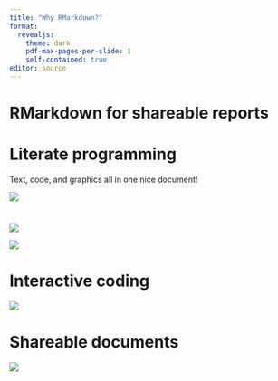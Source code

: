 ```yaml
---
title: "Why RMarkdown?"
format:
  revealjs:
    theme: dark
    pdf-max-pages-per-slide: 1
    self-contained: true
editor: source
---
```


# RMarkdown for shareable reports


# Literate programming

Text, code, and graphics all in one nice document!


![](images/song_plays.png){fig-alt="An .Rmd document, rendered"}


#

::: {layout-ncol="2"}


![](images/source_code.png){fig-alt="An .Rmd source document"}


![](images/song_plays.png){fig-alt="An .Rmd document, rendered"}

:::

# Interactive coding


![](images/interactive_programming.png){fig-alt="An .Rmd source code document, showing in-line results"}

# Shareable documents


![](images/song_plays_git.png){fig-alt="An .Rmd doc rendered to GitHub"}